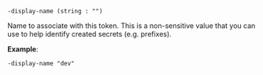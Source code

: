 <a id="token-flag-display-name" />


```shell
-display-name (string : "")
```

Name to associate with this token. This is a non-sensitive value that you can 
use to help identify created secrets (e.g. prefixes).

**Example**:

```shell
-display-name "dev"
```